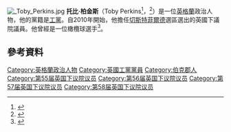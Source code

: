 {{noteTA
|1=zh-cn:托比·珀金斯;zh-hant:托比·柏金斯;
|2=zh-cn:珀金斯;zh-hant:柏金斯;
}}
[[File:_Toby_Perkins.jpg|thumb]]
'''托比·柏金斯'''（Toby Perkins<ref>{{London Gazette |issue=59418 |date=13 May 2010 |startpage=8740}}</ref>，{{bd|1970年|8月12日}}<ref name=toby>{{cite news | url = http://news.bbc.co.uk/democracylive/hi/representatives/profiles/64625.stm | title = Toby Perkins MP | accessdate = 2010-08-05 | publisher = ''[[BBC_Online|BBC Online]]'' | archive-date = 2016-03-08 | archive-url = https://web.archive.org/web/20160308113416/http://news.bbc.co.uk/democracylive/hi/representatives/profiles/64625.stm | dead-url = no }}</ref>）是一位[[英格蘭|英格蘭]]政治人物，他的黨籍是[[工黨_(英國)|工黨]]。自2010年開始，他擔任[[切斯特菲爾德_(英國國會選區)|切斯特菲爾德]]選區選出的英國下議院議員。他曾經是一位橄欖球選手<ref>{{cite web|title=Securing Britain’s Sporting Chance|url=http://www.tobyperkins.org.uk/2012/07/securing-britains-sporting-chance/|website=Toby Perkins MP|accessdate=29 March 2015|archive-date=2017-08-07|archive-url=https://web.archive.org/web/20170807164215/http://www.tobyperkins.org.uk/2012/07/securing-britains-sporting-chance/|dead-url=no}}</ref>。

==參考資料==
{{Reflist}}

{{DEFAULTSORT:Perkins, Toby}}
[[Category:英格蘭政治人物|Category:英格蘭政治人物]]
[[Category:英國工黨黨員|Category:英國工黨黨員]]
[[Category:伯克郡人|Category:伯克郡人]]
[[Category:第55届英国下议院议员|Category:第55届英国下议院议员]]
[[Category:第56届英国下议院议员|Category:第56届英国下议院议员]]
[[Category:第57届英国下议院议员|Category:第57届英国下议院议员]]
[[Category:第58届英国下议院议员|Category:第58届英国下议院议员]]